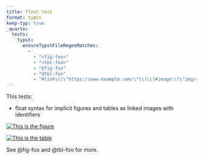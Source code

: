 ```yaml
---
title: float test
format: typst
keep-typ: true
_quarto:
  tests:
    typst:
      ensureTypstFileRegexMatches:
        - 
          - "<fig-foo>"
          - "<tbl-foo>"
          - "@fig-foo"
          - "@tbl-foo"
          - "#link\\(\"https://www.example.com/\"\\)\\[#image\\(\"img/surus.jpg\"\\)\\]"
---
```


This tests:

- float syntax for implicit figures and tables as linked images with identifiers

[![This is the figure](img/surus.jpg){#fig-foo}](https://www.example.com/)

[![This is the table](img/surus.jpg){#tbl-foo}](https://www.example.com/)

See @fig-foo and @tbl-foo for more.